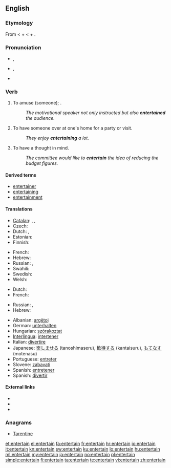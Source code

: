 ==English==

===Etymology===
From {{etyl|fro}} {{term|entretenir|lang=fro}} < {{term|entre||among|lang=fro}} + {{term|tenir||to hold|lang=fro}} < {{etyl|la}} {{term|inter|lang=la}} + {{term|teneo|teneō|hold, keep|lang=la}}.

===Pronunciation===
* {{a|RP}} {{IPA|/ˌɛntəˈteɪn/}}, {{SAMPA|/%Ent@"teIn/}}
* {{a|GenAm}} {{IPA|/ˌɛntɚˈteɪn/}}, {{SAMPA|/%Ent@`"teIn/}}
* {{audio|En-us-entertain.ogg|Audio (US)}}
*: {{rhymes|eɪn}}

===Verb===
{{en-verb}}

# {{transitive}} To amuse (someone); {{non-gloss definition|said especially of a professional [[entertainer]]}}.
#: ''The motivational speaker not only instructed but also '''entertained''' the audience.''
# {{transitive|and|intransitive}} To have someone over at one's home for a party or visit.
#: ''They enjoy '''entertaining''' a lot.''
# {{transitive}} To have a thought in mind.
#: ''The committee would like to '''entertain''' the idea  of reducing the budget figures.''

====Derived terms====
* [[entertainer]]
* [[entertaining]]
* [[entertainment]]

====Translations====
{{trans-top|to amuse}}
* [[Catalan]]: {{t|ca|entretenir}}, {{t|ca|divertir}}, {{t|ca|distreure}}
* Czech: {{t-|cs|bavit}}
* Dutch: {{t+|nl|vermaken}},  {{t+|nl|amuseren}}
* Estonian: {{t|et|lõbustama}}
* Finnish: {{t-|fi|viihdyttää}}
{{trans-mid}}
* French: {{t+|fr|divertir}}
* Hebrew: {{t|he|בידר|tr=bidér}}
* Russian: {{t|ru|развлекать|sc=Cyrl|tr=razvlekát'}} {{impf}}, {{t|ru|развлечь|sc=Cyrl|tr=razvléč}} {{pf}}
* Swahili: {{t+|sw|tumbuiza|xs=Swahili}}
* Swedish: {{t|sv|underhålla}}
* Welsh: {{t|cy|diddori|xs=Welsh}}
{{trans-bottom}}

{{trans-top|to have over at one's home}}
* Dutch: {{t+|nl|ontvangen}}
* French: {{t+|fr|recevoir}}
{{trans-mid}}
* Russian: {{t|ru|развлекаться|sc=Cyrl|tr=razvlekát'sjz}} {{impf}}, {{t|ru|развлечься|sc=Cyrl|tr=razvléčsjz}} {{pf}}
* Hebrew: {{t+|he|ארח|tr=eréakh}}
{{trans-bottom}}

{{checktrans-top}}
* Albanian: [[argëtoj]]
* German: [[unterhalten]]
* Hungarian: [[szórakoztat]]
* [[Interlingua]]: [[intertener]]
* Italian: [[divertire]]
* Japanese: [[楽しませる]] (tanoshimaseru), [[歓待する]] (kantaisuru), [[もてなす]] (motenasu)
* Portuguese: [[entreter]]
* Slovene: [[zabavati]]
* Spanish: [[entretener]]
* Spanish: [[divertir]]
{{trans-bottom}}

====External links====
* {{R:Webster 1913}}
* {{R:Century 1911}}
* {{R:OneLook}}

===Anagrams===
* [[Tarentine#English|Tarentine]]

[[et:entertain]]
[[el:entertain]]
[[fa:entertain]]
[[fr:entertain]]
[[hr:entertain]]
[[io:entertain]]
[[it:entertain]]
[[kn:entertain]]
[[sw:entertain]]
[[ku:entertain]]
[[lo:entertain]]
[[hu:entertain]]
[[ml:entertain]]
[[my:entertain]]
[[ja:entertain]]
[[no:entertain]]
[[pl:entertain]]
[[simple:entertain]]
[[fi:entertain]]
[[ta:entertain]]
[[te:entertain]]
[[vi:entertain]]
[[zh:entertain]]
